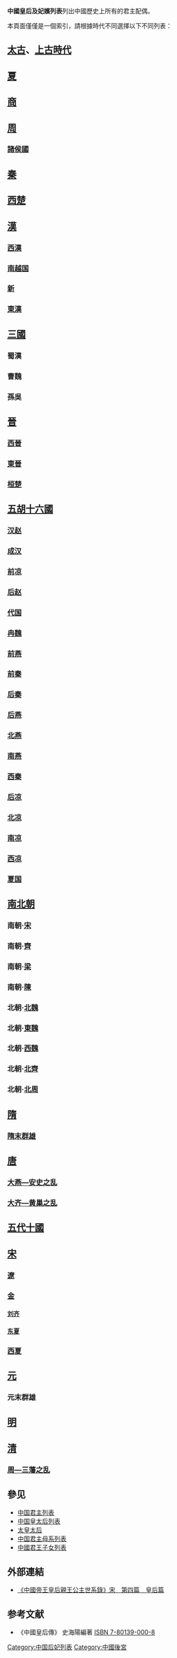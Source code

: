 '''中國皇后及妃嬪列表'''列出中國歷史上所有的君主配偶。

本頁面僅僅是一個索引，請根據時代不同選擇以下不同列表：

==[[太古、上古時代|太古]]、[[上古時代|上古時代]]==
{{main|先秦王后及妃嬪列表#太古、上古時代}}

==[[夏朝|夏]]==
{{main|先秦王后及妃嬪列表#夏}}

==[[商朝|商]]==
{{main|先秦王后及妃嬪列表#商}}

==[[周朝|周]]==
{{main|先秦王后及妃嬪列表#周}}

===[[諸侯國|諸侯國]]===
{{main|先秦王后及妃嬪列表#秦國}}
{{main|先秦王后及妃嬪列表#魏國}}
{{main|先秦王后及妃嬪列表#趙國}}
{{main|先秦王后及妃嬪列表#韓國}}
{{main|先秦王后及妃嬪列表#齊國}}
{{main|先秦王后及妃嬪列表#楚國}}
{{main|先秦王后及妃嬪列表#燕國}}

==[[秦朝|秦]]==
{{main|秦漢皇后及妃嬪列表#秦}}

==[[西楚|西楚]]==
{{main|秦漢皇后及妃嬪列表#西楚}}

==[[漢朝|漢]]==

===[[西漢|西漢]]===
{{main|秦漢皇后及妃嬪列表#西漢}}

===[[南越国|南越国]]===
{{main|秦漢皇后及妃嬪列表#南越國}}

===[[新朝|新]]===
{{main|秦漢皇后及妃嬪列表#新}}

===[[東漢|東漢]]===
{{main|秦漢皇后及妃嬪列表#東漢}}

==[[三國|三國]]==
===蜀漢===
{{main|三国皇后及妃嫔列表#蜀汉}}

===曹魏===
{{main|三国皇后及妃嫔列表#曹魏}}

===孫吳===
{{main|三国皇后及妃嫔列表#孫吳}}

==[[晉朝|晉]]==
===[[西晉|西晉]]===
{{main|晉朝皇后及妃嬪列表#西晉}}

===[[東晉|東晉]]===
{{main|晉朝皇后及妃嬪列表#東晉}}

===[[桓楚|桓楚]]===
{{main|晉朝皇后及妃嬪列表#桓楚}}

==[[五胡十六國|五胡十六國]]==
===[[汉赵|汉赵]]===
{{main|十六國皇后及妃嬪列表#漢趙}}

===[[成汉|成汉]]===
{{main|十六國皇后及妃嬪列表#成漢}}

===[[前凉|前凉]]===
{{main|十六國皇后及妃嬪列表#前涼}}

===[[后赵|后赵]]===
{{main|十六國皇后及妃嬪列表#後趙}}

===[[代_(十六国)|代国]]===
{{main|十六國皇后及妃嬪列表#代國}}

===[[冉魏|冉魏]]===
{{main|十六國皇后及妃嬪列表#冉魏}}

===[[前燕|前燕]]===
{{main|十六國皇后及妃嬪列表#前燕}}

===[[前秦|前秦]]===
{{main|十六國皇后及妃嬪列表#前秦}}

===[[后秦|后秦]]===
{{main|十六國皇后及妃嬪列表#後秦}}

===[[后燕|后燕]]===
{{main|十六國皇后及妃嬪列表#後燕}}

===[[北燕|北燕]]===
{{main|十六國皇后及妃嬪列表#北燕}}

===[[南燕_(十六國)|南燕]]===
{{main|十六國皇后及妃嬪列表#南燕}}

===[[西秦|西秦]]===
{{main|十六國皇后及妃嬪列表#西秦}}

===[[后凉|后凉]]===
{{main|十六國皇后及妃嬪列表#後涼}}

===[[北凉|北凉]]===
{{main|十六國皇后及妃嬪列表#北涼}}

===[[南凉|南凉]]===
{{main|十六國皇后及妃嬪列表#南涼}}

===[[西凉|西凉]]===
{{main|十六國皇后及妃嬪列表#西涼}}

===[[夏国|夏国]]===
{{main|十六國皇后及妃嬪列表#胡夏}}

==[[南北朝|南北朝]]==
===南朝·[[南朝宋|宋]]===
{{main|南朝皇后及妃嬪列表#宋}}

===南朝·[[南朝齊|齊]]===
{{main|南朝皇后及妃嬪列表#齊}}

===南朝·[[南朝梁|梁]]===
{{main|南朝皇后及妃嬪列表#梁}}

===南朝·[[南朝陈|陳]]===
{{main|南朝皇后及妃嬪列表#陳}}

===北朝·[[北魏|北魏]]===
{{main|北朝皇后及妃嬪列表#北魏}}

===北朝·[[東魏|東魏]]===
{{main|北朝皇后及妃嬪列表#東魏}}

===北朝·[[西魏|西魏]]===
{{main|北朝皇后及妃嬪列表#西魏}}

===北朝·[[北齊|北齊]]===
{{main|北朝皇后及妃嬪列表#北齊}}

===北朝·[[北周|北周]]===
{{main|北朝皇后及妃嬪列表#北周}}

==[[隋朝|隋]]==
{{main|北朝皇后及妃嬪列表#隋}}

===[[隋末民变|隋末群雄]]===
{{main|北朝皇后及妃嬪列表#隋末群雄}}

==[[唐朝|唐]]==
{{main|唐朝皇后及妃嬪列表}}

===[[大燕|大燕—安史之乱]]===
{{main|唐朝皇后及妃嬪列表#大燕—安史之乱}}
===[[大齐|大齐—黄巢之乱]]===
{{main|唐朝皇后及妃嬪列表#大齊—黃巢之乱}}

==[[五代十國|五代十國]]==
{{main|五代皇后及妃嬪列表}}
{{main|十国皇后及妃嬪列表}}

==[[宋朝|宋]]==
{{main|宋朝皇后及妃嬪列表}}

===[[遼朝|遼]]===
{{main|遼朝皇后及妃嬪列表}}

===[[金朝|金]]===
{{main|金朝皇后及妃嬪列表}}
====[[刘齐|刘齐]]====
{{main|金朝皇后及妃嬪列表#刘齐}}
====[[东夏|东夏]]====
{{main|金朝皇后及妃嬪列表#东夏}}
===[[西夏|西夏]]===
{{main|西夏皇后及妃嬪列表}}

==[[元朝|元]]==
{{main|元朝皇后及妃嬪列表}}

===元末群雄===
{{main|元朝皇后及妃嬪列表#元末群雄}}

==[[明朝|明]]==
{{main|明朝皇后及妃嬪列表}}

==[[清朝|清]]==
{{main|清朝皇后及妃嬪列表}}
===[[吴周|周—三藩之乱]]===
{{main|清朝皇后及妃嬪列表#周—三藩之乱}}
==參见==
*[[中国君主列表|中国君主列表]]
*[[中国皇太后列表|中国皇太后列表]]
*[[太皇太后|太皇太后]]
*[[中国君主母系列表|中国君主母系列表]]
*[[中國君王子女列表|中國君王子女列表]]

==外部連結==
*[https://web.archive.org/web/20120626014235/http://nrch.cca.gov.tw/ccahome/website/site4/BY_Collect/b9000e0/e004/cca220003-li-wpkbbyb9000e0040026-0096-u.xml 《中國帝王皇后親王公主世系錄》宋　第四篇　皇后篇]

==参考文献==
*《中國皇后傳》 史海陽編著 [[ISBN|ISBN 7-80139-000-8]]
<div class="references-small">
<references />
</div>

[[Category:中国后妃列表|Category:中国后妃列表]]
[[Category:中國後宮|Category:中國後宮]]